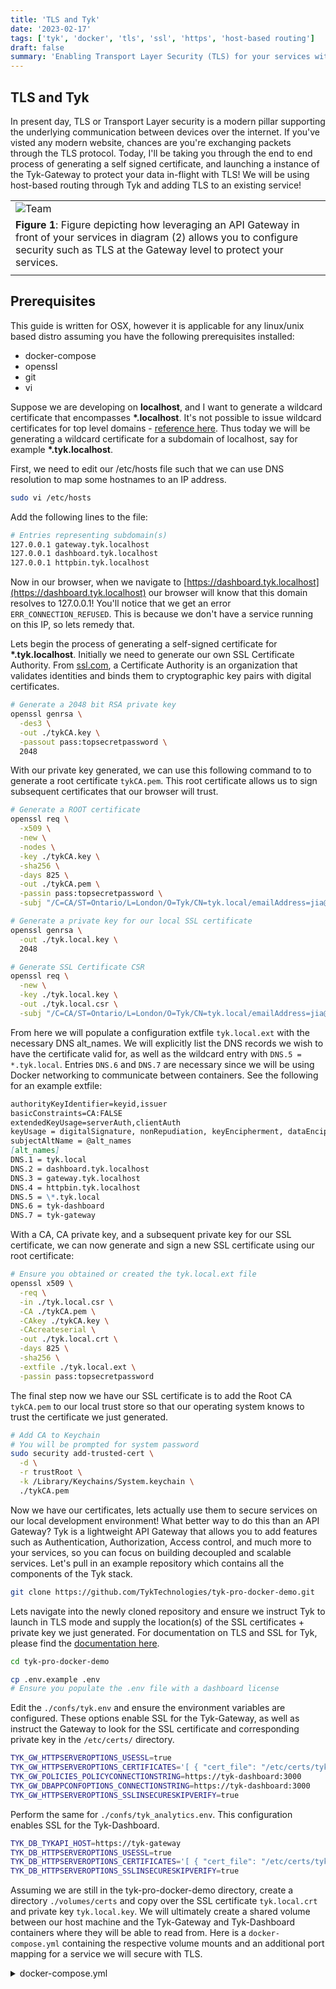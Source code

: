 ```yaml
---
title: 'TLS and Tyk'
date: '2023-02-17'
tags: ['tyk', 'docker', 'tls', 'ssl', 'https', 'host-based routing']
draft: false
summary: 'Enabling Transport Layer Security (TLS) for your services with Tyk.'
---
```


## TLS and Tyk

In present day, TLS or Transport Layer security is a modern pillar supporting the underlying communication between devices over the internet. If you've visted any modern website, chances are you're exchanging packets through the TLS protocol. Today, I'll be taking you through the end to end process of generating a self signed certificate, and launching a instance of the Tyk-Gateway to protect your data in-flight with TLS! We will be using host-based routing through Tyk and adding TLS to an existing service!

|                                                                                                                                                                                                   |
| ------------------------------------------------------------------------------------------------------------------------------------------------------------------------------------------------- |
| <Image alt="Team" src="/static/images/tech-at-tyk-blog/tyk_secure_tls.png" width={946} height={413} />                                                                                            |
| **Figure 1**: Figure depicting how leveraging an API Gateway in front of your services in diagram (2) allows you to configure security such as TLS at the Gateway level to protect your services. |
|                                                                                                                                                                                                   |

## Prerequisites

This guide is written for OSX, however it is applicable for any linux/unix based distro assuming you have the following prerequisites installed:

<ul>
  <li>docker-compose</li>
  <li>openssl</li>
  <li>git</li>
  <li>vi</li>
</ul>

Suppose we are developing on **localhost**, and I want to generate a wildcard certificate that encompasses **\*.localhost**. It's not possible to issue wildcard certificates for top level domains - [reference here](https://stackoverflow.com/questions/68514712/what-is-the-correct-way-to-generate-a-selfsigned-cert-for-localhost-wildcard). Thus today we will be generating a wildcard certificate for a subdomain of localhost, say for example **\*.tyk.localhost**.

First, we need to edit our /etc/hosts file such that we can use DNS resolution to map some hostnames to an IP address.

```bash
sudo vi /etc/hosts
```

Add the following lines to the file:

```bash
# Entries representing subdomain(s)
127.0.0.1 gateway.tyk.localhost
127.0.0.1 dashboard.tyk.localhost
127.0.0.1 httpbin.tyk.localhost
```

Now in our browser, when we navigate to [https://dashboard.tyk.localhost](https://dashboard.tyk.localhost) our browser will know that this domain resolves to 127.0.0.1! You'll notice that we get an error `ERR_CONNECTION_REFUSED`. This is because we don't have a service running on this IP, so lets remedy that.

Lets begin the process of generating a self-signed certificate for **\*.tyk.localhost**. Initially we need to generate our own SSL Certificate Authority. From [ssl.com](https://www.ssl.com/faqs/what-is-a-certificate-authority/), a Certificate Authority is an organization that validates identities and binds them to cryptographic key pairs with digital certificates.

```bash
# Generate a 2048 bit RSA private key
openssl genrsa \
  -des3 \
  -out ./tykCA.key \
  -passout pass:topsecretpassword \
  2048
```

With our private key generated, we can use this following command to to generate a root certificate `tykCA.pem`. This root certificate allows us to sign subsequent certificates that our browser will trust.

```bash
# Generate a ROOT certificate
openssl req \
  -x509 \
  -new \
  -nodes \
  -key ./tykCA.key \
  -sha256 \
  -days 825 \
  -out ./tykCA.pem \
  -passin pass:topsecretpassword \
  -subj "/C=CA/ST=Ontario/L=London/O=Tyk/CN=tyk.local/emailAddress=jia@tyk.io"
```

```bash
# Generate a private key for our local SSL certificate
openssl genrsa \
  -out ./tyk.local.key \
  2048
```

```bash
# Generate SSL Certificate CSR
openssl req \
  -new \
  -key ./tyk.local.key \
  -out ./tyk.local.csr \
  -subj "/C=CA/ST=Ontario/L=London/O=Tyk/CN=tyk.local/emailAddress=jia@tyk.io,challengePassword=topsecretpassword"
```

From here we will populate a configuration extfile `tyk.local.ext` with the necessary DNS alt_names. We will explicitly list the DNS records we wish to have the certificate valid for, as well as the wildcard entry with `DNS.5 = *.tyk.local`. Entries `DNS.6` and `DNS.7` are necessary since we will be using Docker networking to communicate between containers. See the following for an example extfile:

```md
authorityKeyIdentifier=keyid,issuer
basicConstraints=CA:FALSE
extendedKeyUsage=serverAuth,clientAuth
keyUsage = digitalSignature, nonRepudiation, keyEncipherment, dataEncipherment
subjectAltName = @alt_names
[alt_names]
DNS.1 = tyk.local
DNS.2 = dashboard.tyk.localhost
DNS.3 = gateway.tyk.localhost
DNS.4 = httpbin.tyk.localhost
DNS.5 = \*.tyk.local
DNS.6 = tyk-dashboard
DNS.7 = tyk-gateway
```

With a CA, CA private key, and a subsequent private key for our SSL certificate, we can now generate and sign a new SSL certificate using our root certificate:

```bash
# Ensure you obtained or created the tyk.local.ext file
openssl x509 \
  -req \
  -in ./tyk.local.csr \
  -CA ./tykCA.pem \
  -CAkey ./tykCA.key \
  -CAcreateserial \
  -out ./tyk.local.crt \
  -days 825 \
  -sha256 \
  -extfile ./tyk.local.ext \
  -passin pass:topsecretpassword
```

The final step now we have our SSL certificate is to add the Root CA `tykCA.pem` to our local trust store so that our operating system knows to trust the certificate we just generated.

```bash
# Add CA to Keychain
# You will be prompted for system password
sudo security add-trusted-cert \
  -d \
  -r trustRoot \
  -k /Library/Keychains/System.keychain \
  ./tykCA.pem
```

Now we have our certificates, lets actually use them to secure services on our local development environment! What better way to do this than an API Gateway? Tyk is a lightweight API Gateway that allows you to add features such as Authentication, Authorization, Access control, and much more to your services, so you can focus on building decoupled and scalable services. Let's pull in an example repository which contains all the components of the Tyk stack.

```bash
git clone https://github.com/TykTechnologies/tyk-pro-docker-demo.git
```

Lets navigate into the newly cloned repository and ensure we instruct Tyk to launch in TLS mode and supply the location(s) of the SSL certificates + private key we just generated. For documentation on TLS and SSL for Tyk, please find the [documentation here](https://tyk.io/docs/basic-config-and-security/security/tls-and-ssl/).

```bash
cd tyk-pro-docker-demo

cp .env.example .env
# Ensure you populate the .env file with a dashboard license
```

Edit the `./confs/tyk.env` and ensure the environment variables are configured. These options enable SSL for the Tyk-Gateway, as well as instruct the Gateway to look for the SSL certificate and corresponding private key in the `/etc/certs/` directory.

```bash
TYK_GW_HTTPSERVEROPTIONS_USESSL=true
TYK_GW_HTTPSERVEROPTIONS_CERTIFICATES='[ { "cert_file": "/etc/certs/tyk.local.crt", "key_file": "/etc/certs/tyk.local.key", "domain_name": "*.tyk.localhost"} ]'
TYK_GW_POLICIES_POLICYCONNECTIONSTRING=https://tyk-dashboard:3000
TYK_GW_DBAPPCONFOPTIONS_CONNECTIONSTRING=https://tyk-dashboard:3000
TYK_GW_HTTPSERVEROPTIONS_SSLINSECURESKIPVERIFY=true
```

Perform the same for `./confs/tyk_analytics.env`. This configuration enables SSL for the Tyk-Dashboard.

```bash
TYK_DB_TYKAPI_HOST=https://tyk-gateway
TYK_DB_HTTPSERVEROPTIONS_USESSL=true
TYK_DB_HTTPSERVEROPTIONS_CERTIFICATES='[ { "cert_file": "/etc/certs/tyk.local.crt", "key_file": "/etc/certs/tyk.local.key", "domain_name": "*.tyk.localhost"} ]'
TYK_DB_HTTPSERVEROPTIONS_SSLINSECURESKIPVERIFY=true
```

Assuming we are still in the tyk-pro-docker-demo directory, create a directory `./volumes/certs` and copy over the SSL certificate `tyk.local.crt` and private key `tyk.local.key`. We will ultimately create a shared volume between our host machine and the Tyk-Gateway and Tyk-Dashboard containers where they will be able to read from. Here is a `docker-compose.yml` containing the respective volume mounts and an additional port mapping for a service we will secure with TLS.

<details>
  <summary>docker-compose.yml</summary>
  ```yaml
    version: '3.9'
    services:
      tyk-dashboard:
        image: tykio/tyk-dashboard:v4.3
        container_name: tyk-dashboard
        environment:
          - TYK_DB_LICENSEKEY=${TYK_DB_LICENSEKEY}
          - TYK_DB_STORAGE_MAIN_TYPE=postgres
          - TYK_DB_STORAGE_MAIN_CONNECTIONSTRING=user=postgres password=topsecretpassword host=tyk-postgres port=5432 database=tyk_analytics
        depends_on:
          tyk-postgres:
            condition: service_healthy
        ports:
          - "3000:3000"
        env_file:
          - ./confs/tyk_analytics.env
        networks:
          - tyk
        volumes:
          - ./volumes/certs:/etc/certs

      tyk-gateway:
        image: tykio/tyk-gateway:v4.3
        container_name: tyk-gateway
        ports:
          - "8080:8080"
          - "443:3100"
        env_file:
          - ./confs/tyk.env
        networks:
          - tyk
        volumes:
          - ./volumes/certs:/etc/certs

      tyk-pump:
        image: tykio/tyk-pump-docker-pub:v1.7
        container_name: tyk-pump
        env_file:
          - ./confs/pump.env
          - ./confs/pump.postgres.env
        depends_on:
          tyk-postgres:
            condition: service_healthy
        networks:
          - tyk

      tyk-redis:
        image: redis
        container_name: tyk-redis
        ports:
          - "6379:6379"
        volumes:
          - redis-data:/data
        networks:
          - tyk

      tyk-postgres:
        image: postgres:latest
        container_name: tyk-postgres

        environment:
          - POSTGRES_DB=tyk_analytics
          - POSTGRES_USER=postgres
          - POSTGRES_PASSWORD=topsecretpassword

        ports:
          - "5432:5432"

        volumes:
          - postgres-data:/var/lib/postgresql/data

        healthcheck:
          test: ["CMD-SHELL", "pg_isready -U postgres"]
          interval: 5s
          timeout: 5s
          retries: 5

        networks:
          - tyk

    volumes:
      redis-data:
      postgres-data:

    networks:
      tyk:

````
</details>

Now we can launch the Tyk stack with a simple one liner command:
```bash
docker-compose up
````

You can now visit [https://dashboard.tyk.localhost](https://dashboard.tyk.localhost) to visit the Tyk-Dashboard in https mode! Lets take a breather and summarize what we've done so far:

i) Generate a Root CA, as well as an associated Root Certificate

ii) Generate a local Certificate

iii) Spin up the Tyk stack with TLS enabled

We have all the components configured so now we can serve application(s) through Tyk with HTTPS enabled! To do this, we simply need to create an API definition within Tyk reverse proxying to our service!

<details>
  <summary>tyk-apidef.json</summary>
  ```json
  {
    "api_id": "685846816f8048da683f3dd6b2a4fbbc",
    "jwt_issued_at_validation_skew": 0,
    "upstream_certificates": {},
    "use_keyless": true,
    "enable_coprocess_auth": false,
    "base_identity_provided_by": "",
    "custom_middleware": {
      "pre": [],
      "post": [],
      "post_key_auth": [],
      "auth_check": {
        "name": "",
        "path": "",
        "require_session": false,
        "raw_body_only": false
      },
      "response": [],
      "driver": "",
      "id_extractor": {
        "extract_from": "",
        "extract_with": "",
        "extractor_config": {}
      }
    },
    "disable_quota": false,
    "custom_middleware_bundle": "",
    "cache_options": {
      "cache_timeout": 60,
      "enable_cache": true,
      "cache_all_safe_requests": false,
      "cache_response_codes": [],
      "enable_upstream_cache_control": false,
      "cache_control_ttl_header": "",
      "cache_by_headers": []
    },
    "enable_ip_blacklisting": false,
    "tag_headers": [],
    "jwt_scope_to_policy_mapping": {},
    "pinned_public_keys": {},
    "expire_analytics_after": 0,
    "external_oauth": {
      "enabled": false,
      "providers": []
    },
    "domain": "httpbin.tyk.localhost",
    "openid_options": {
      "providers": [],
      "segregate_by_client": false
    },
    "jwt_policy_field_name": "",
    "enable_proxy_protocol": false,
    "jwt_default_policies": [],
    "active": true,
    "jwt_expires_at_validation_skew": 0,
    "config_data": {},
    "notifications": {
      "shared_secret": "",
      "oauth_on_keychange_url": ""
    },
    "jwt_client_base_field": "",
    "auth": {
      "disable_header": false,
      "auth_header_name": "Authorization",
      "cookie_name": "",
      "name": "",
      "validate_signature": false,
      "use_param": false,
      "signature": {
        "algorithm": "",
        "header": "",
        "use_param": false,
        "param_name": "",
        "secret": "",
        "allowed_clock_skew": 0,
        "error_code": 0,
        "error_message": ""
      },
      "use_cookie": false,
      "param_name": "",
      "use_certificate": false
    },
    "check_host_against_uptime_tests": false,
    "auth_provider": {
      "name": "",
      "storage_engine": "",
      "meta": {}
    },
    "blacklisted_ips": [],
    "graphql": {
      "schema": "",
      "enabled": false,
      "engine": {
        "field_configs": [],
        "data_sources": []
      },
      "type_field_configurations": [],
      "execution_mode": "proxyOnly",
      "proxy": {
        "auth_headers": {}
      },
      "subgraph": {
        "sdl": ""
      },
      "supergraph": {
        "updated_at": "2023-02-16T15:06:49.746163Z",
        "subgraphs": [],
        "merged_sdl": "",
        "global_headers": {},
        "disable_query_batching": false
      },
      "version": "2",
      "playground": {
        "enabled": false,
        "path": ""
      }
    },
    "hmac_allowed_clock_skew": -1,
    "dont_set_quota_on_create": false,
    "uptime_tests": {
      "check_list": [],
      "config": {
        "expire_utime_after": 0,
        "service_discovery": {
          "use_discovery_service": false,
          "query_endpoint": "",
          "use_nested_query": false,
          "parent_data_path": "",
          "data_path": "",
          "cache_timeout": 60
        },
        "recheck_wait": 0
      }
    },
    "enable_jwt": false,
    "do_not_track": false,
    "name": "httpbin",
    "slug": "httpbin",
    "analytics_plugin": {},
    "oauth_meta": {
      "allowed_access_types": [],
      "allowed_authorize_types": [],
      "auth_login_redirect": ""
    },
    "CORS": {
      "enable": false,
      "max_age": 24,
      "allow_credentials": false,
      "exposed_headers": [],
      "allowed_headers": [
        "Origin",
        "Accept",
        "Content-Type",
        "X-Requested-With",
        "Authorization"
      ],
      "options_passthrough": false,
      "debug": false,
      "allowed_origins": [
        "*"
      ],
      "allowed_methods": [
        "GET",
        "POST",
        "HEAD"
      ]
    },
    "event_handlers": {
      "events": {}
    },
    "proxy": {
      "target_url": "http://httpbin.org",
      "service_discovery": {
        "endpoint_returns_list": false,
        "cache_timeout": 0,
        "parent_data_path": "",
        "query_endpoint": "",
        "use_discovery_service": false,
        "_sd_show_port_path": false,
        "target_path": "",
        "use_target_list": false,
        "use_nested_query": false,
        "data_path": "",
        "port_data_path": ""
      },
      "check_host_against_uptime_tests": false,
      "transport": {
        "ssl_insecure_skip_verify": false,
        "ssl_min_version": 0,
        "proxy_url": "",
        "ssl_ciphers": []
      },
      "target_list": [],
      "preserve_host_header": false,
      "strip_listen_path": true,
      "enable_load_balancing": false,
      "listen_path": "/",
      "disable_strip_slash": true
    },
    "client_certificates": [],
    "use_basic_auth": false,
    "version_data": {
      "not_versioned": true,
      "default_version": "",
      "versions": {
        "Default": {
          "name": "Default",
          "expires": "",
          "paths": {
            "ignored": [],
            "white_list": [],
            "black_list": []
          },
          "use_extended_paths": true,
          "extended_paths": {
            "ignored": [],
            "white_list": [],
            "black_list": [],
            "transform": [],
            "transform_response": [],
            "transform_jq": [],
            "transform_jq_response": [],
            "transform_headers": [],
            "transform_response_headers": [],
            "hard_timeouts": [],
            "circuit_breakers": [],
            "url_rewrites": [],
            "virtual": [],
            "size_limits": [],
            "method_transforms": [],
            "track_endpoints": [],
            "do_not_track_endpoints": [],
            "validate_json": [],
            "internal": [],
            "persist_graphql": []
          },
          "global_headers": {},
          "global_headers_remove": [],
          "global_response_headers": {},
          "global_response_headers_remove": [],
          "ignore_endpoint_case": false,
          "global_size_limit": 0,
          "override_target": ""
        }
      }
    },
    "jwt_scope_claim_name": "",
    "use_standard_auth": false,
    "session_lifetime": 0,
    "hmac_allowed_algorithms": [],
    "disable_rate_limit": false,
    "definition": {
      "enabled": false,
      "name": "",
      "default": "",
      "location": "header",
      "key": "x-api-version",
      "strip_path": false,
      "strip_versioning_data": false,
      "versions": {}
    },
    "use_oauth2": false,
    "jwt_source": "",
    "jwt_signing_method": "",
    "jwt_not_before_validation_skew": 0,
    "use_go_plugin_auth": false,
    "jwt_identity_base_field": "",
    "allowed_ips": [],
    "request_signing": {
      "is_enabled": false,
      "secret": "",
      "key_id": "",
      "algorithm": "",
      "header_list": [],
      "certificate_id": "",
      "signature_header": ""
    },
    "org_id": "63ed428e9b2f320001be54bd",
    "enable_ip_whitelisting": false,
    "global_rate_limit": {
      "rate": 0,
      "per": 0
    },
    "protocol": "https",
    "enable_context_vars": false,
    "tags": [],
    "basic_auth": {
      "disable_caching": false,
      "cache_ttl": 0,
      "extract_from_body": false,
      "body_user_regexp": "",
      "body_password_regexp": ""
    },
    "listen_port": 3100,
    "session_provider": {
      "name": "",
      "storage_engine": "",
      "meta": {}
    },
    "auth_configs": {
      "authToken": {
        "disable_header": false,
        "auth_header_name": "Authorization",
        "cookie_name": "",
        "name": "",
        "validate_signature": false,
        "use_param": false,
        "signature": {
          "algorithm": "",
          "header": "",
          "use_param": false,
          "param_name": "",
          "secret": "",
          "allowed_clock_skew": 0,
          "error_code": 0,
          "error_message": ""
        },
        "use_cookie": false,
        "param_name": "",
        "use_certificate": false
      },
      "basic": {
        "disable_header": false,
        "auth_header_name": "Authorization",
        "cookie_name": "",
        "name": "",
        "validate_signature": false,
        "use_param": false,
        "signature": {
          "algorithm": "",
          "header": "",
          "use_param": false,
          "param_name": "",
          "secret": "",
          "allowed_clock_skew": 0,
          "error_code": 0,
          "error_message": ""
        },
        "use_cookie": false,
        "param_name": "",
        "use_certificate": false
      },
      "coprocess": {
        "disable_header": false,
        "auth_header_name": "Authorization",
        "cookie_name": "",
        "name": "",
        "validate_signature": false,
        "use_param": false,
        "signature": {
          "algorithm": "",
          "header": "",
          "use_param": false,
          "param_name": "",
          "secret": "",
          "allowed_clock_skew": 0,
          "error_code": 0,
          "error_message": ""
        },
        "use_cookie": false,
        "param_name": "",
        "use_certificate": false
      },
      "hmac": {
        "disable_header": false,
        "auth_header_name": "Authorization",
        "cookie_name": "",
        "name": "",
        "validate_signature": false,
        "use_param": false,
        "signature": {
          "algorithm": "",
          "header": "",
          "use_param": false,
          "param_name": "",
          "secret": "",
          "allowed_clock_skew": 0,
          "error_code": 0,
          "error_message": ""
        },
        "use_cookie": false,
        "param_name": "",
        "use_certificate": false
      },
      "jwt": {
        "disable_header": false,
        "auth_header_name": "Authorization",
        "cookie_name": "",
        "name": "",
        "validate_signature": false,
        "use_param": false,
        "signature": {
          "algorithm": "",
          "header": "",
          "use_param": false,
          "param_name": "",
          "secret": "",
          "allowed_clock_skew": 0,
          "error_code": 0,
          "error_message": ""
        },
        "use_cookie": false,
        "param_name": "",
        "use_certificate": false
      },
      "oauth": {
        "disable_header": false,
        "auth_header_name": "Authorization",
        "cookie_name": "",
        "name": "",
        "validate_signature": false,
        "use_param": false,
        "signature": {
          "algorithm": "",
          "header": "",
          "use_param": false,
          "param_name": "",
          "secret": "",
          "allowed_clock_skew": 0,
          "error_code": 0,
          "error_message": ""
        },
        "use_cookie": false,
        "param_name": "",
        "use_certificate": false
      },
      "oidc": {
        "disable_header": false,
        "auth_header_name": "Authorization",
        "cookie_name": "",
        "name": "",
        "validate_signature": false,
        "use_param": false,
        "signature": {
          "algorithm": "",
          "header": "",
          "use_param": false,
          "param_name": "",
          "secret": "",
          "allowed_clock_skew": 0,
          "error_code": 0,
          "error_message": ""
        },
        "use_cookie": false,
        "param_name": "",
        "use_certificate": false
      }
    },
    "strip_auth_data": false,
    "id": "63ed42d69b2f320001be54bf",
    "certificates": [],
    "enable_signature_checking": false,
    "use_openid": false,
    "internal": false,
    "jwt_skip_kid": false,
    "enable_batch_request_support": false,
    "enable_detailed_recording": false,
    "scopes": {
      "jwt": {},
      "oidc": {}
    },
    "response_processors": [],
    "use_mutual_tls_auth": false
  }
  ```
</details>

Well done! We've taken an existing service [http://httpbin.org](http://httpbin.org) and now we've managed it through Tyk at [https://httpbin.tyk.localhost](https://httpbin.tyk.localhost). You can imagine that instead of `httpbin.org`, we can substitute it with a service running locally either by IP address or an existing public service that is hosted on a cloud provider such as AWS, GCP or Azure! Using an API Gateway in this manner allows for greater separation of concerns. I can focus on simply developing my services- while delegating the hard tasks of access control and security to the [open source Tyk-Gateway](https://github.com/TykTechnologies/tyk), a product that has been battle hardened, tested and trusted by enterprises across the globe.

